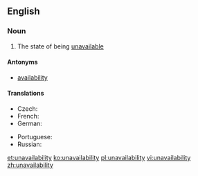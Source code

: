 ==English==
===Noun===
{{en-noun|~|unavailabilities}}

# The state of being [[unavailable]]

====Antonyms====
*[[availability]]

====Translations====
{{trans-top|state of being unavailable}}
* Czech: {{t|cs|nedostupnost|f}}
* French: {{t+|fr|indisponibilité|f}}
* German: {{t|de|Nichtverfügbarkeit|f}}
{{trans-mid}}
* Portuguese: {{t|pt|indisponibilidade|f}}
* Russian: {{t+|ru|недоступность|f|tr=n'edostúpnost'|sc=Cyrl}}
{{trans-bottom}}

[[et:unavailability]]
[[ko:unavailability]]
[[pl:unavailability]]
[[vi:unavailability]]
[[zh:unavailability]]